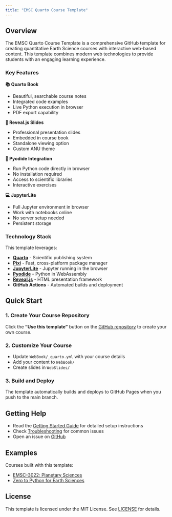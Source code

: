 ```yaml
---
title: "EMSC Quarto Course Template"
---
```


## Overview

The EMSC Quarto Course Template is a comprehensive GitHub template for creating quantitative Earth Science courses with interactive web-based content. This template combines modern web technologies to provide students with an engaging learning experience.

### Key Features

::: {.grid}

::: {.g-col-6}
**📚 Quarto Book**

- Beautiful, searchable course notes
- Integrated code examples
- Live Python execution in browser
- PDF export capability
:::

::: {.g-col-6}
**🎯 Reveal.js Slides**

- Professional presentation slides
- Embedded in course book
- Standalone viewing option
- Custom ANU theme
:::

::: {.g-col-6}
**🐍 Pyodide Integration**

- Run Python code directly in browser
- No installation required
- Access to scientific libraries
- Interactive exercises
:::

::: {.g-col-6}
**💻 JupyterLite**

- Full Jupyter environment in browser
- Work with notebooks online
- No server setup needed
- Persistent storage
:::

:::

### Technology Stack

This template leverages:

- **[Quarto](https://quarto.org/)** - Scientific publishing system
- **[Pixi](https://prefix.dev/docs/pixi/overview)** - Fast, cross-platform package manager
- **[JupyterLite](https://jupyterlite.readthedocs.io/)** - Jupyter running in the browser
- **[Pyodide](https://pyodide.org/)** - Python in WebAssembly
- **[Reveal.js](https://revealjs.com/)** - HTML presentation framework
- **GitHub Actions** - Automated builds and deployment

## Quick Start

### 1. Create Your Course Repository

Click the **"Use this template"** button on the [GitHub repository](https://github.com/ANU-RSES-Education/EMSC-QuartoBook-Course) to create your own course.

### 2. Customize Your Course

- Update `WebBook/_quarto.yml` with your course details
- Add your content to `WebBook/`
- Create slides in `WebSlides/`

### 3. Build and Deploy

The template automatically builds and deploys to GitHub Pages when you push to the main branch.

## Getting Help

- Read the [Getting Started Guide](getting-started.qmd) for detailed setup instructions
- Check [Troubleshooting](troubleshooting.qmd) for common issues
- Open an issue on [GitHub](https://github.com/ANU-RSES-Education/EMSC-QuartoBook-Course/issues)

## Examples

Courses built with this template:

- [EMSC-3022: Planetary Sciences](https://github.com/ANU-RSES-Education/EMSC-3022)
- [Zero to Python for Earth Sciences](https://github.com/ANU-RSES-Education/Zero-2-Python-for-Earth-Sciences)

## License

This template is licensed under the MIT License. See [LICENSE](https://github.com/ANU-RSES-Education/EMSC-QuartoBook-Course/blob/main/LICENSE) for details.
